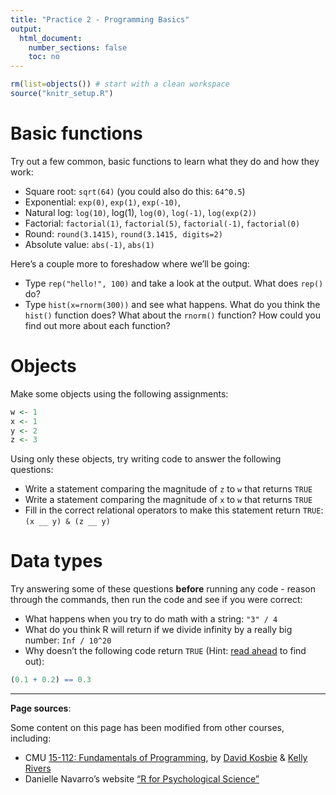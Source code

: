 ```yaml
---
title: "Practice 2 - Programming Basics"
output:
  html_document:
    number_sections: false
    toc: no
---
```


```r
rm(list=objects()) # start with a clean workspace
source("knitr_setup.R")
```

# Basic functions

Try out a few common, basic functions to learn what they do and how they work:

- Square root: `sqrt(64)` (you could also do this: `64^0.5`)
- Exponential: `exp(0)`, `exp(1)`, `exp(-10)`,
- Natural log: `log(10)`, log(1), `log(0)`, `log(-1)`, `log(exp(2))`
- Factorial: `factorial(1)`, `factorial(5)`, `factorial(-1)`, `factorial(0)`
- Round: `round(3.1415)`, `round(3.1415, digits=2)`
- Absolute value: `abs(-1)`, `abs(1)`

Here's a couple more to foreshadow where we'll be going:

- Type `rep("hello!", 100)` and take a look at the output. What does `rep()` do?
- Type `hist(x=rnorm(300))` and see what happens. What do you think the `hist()` function does? What about the `rnorm()` function? How could you find out more about each function?

# Objects

Make some objects using the following assignments:

```r
w <- 1
x <- 1
y <- 2
z <- 3
```

Using only these objects, try writing code to answer the following questions:

- Write a statement comparing the magnitude of `z` to `w` that returns `TRUE`
- Write a statement comparing the magnitude of `x` to `w` that returns `TRUE`
- Fill in the correct relational operators to make this statement return `TRUE`: `(x __ y) & (z __ y)`

# Data types

Try answering some of these questions **before** running any code - reason through the commands, then run the code and see if you were correct:

- What happens when you try to do math with a string: `"3" / 4`
- What do you think R will return if we divide infinity by a really big number: `Inf / 10^20`
- Why doesn't the following code return `TRUE` (Hint: [read ahead](L3-functions.html#7_tips) to find out):

```r
(0.1 + 0.2) == 0.3
```

---

**Page sources**:

Some content on this page has been modified from other courses, including:

- CMU [15-112: Fundamentals of Programming](http://www.kosbie.net/cmu/spring-17/15-112/), by [David Kosbie](http://www.kosbie.net/cmu/) & [Kelly Rivers](https://hcii.cmu.edu/people/kelly-rivers)
- Danielle Navarro's website ["R for Psychological Science"](https://psyr.org/index.html)
